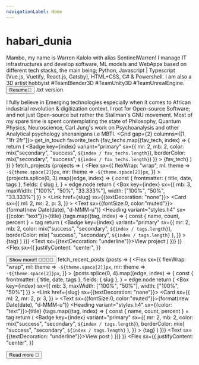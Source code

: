 ```yaml
---
navigationLabel: Home
---
```




# habari_dunia
<Message variant="success" mb={2}>
  <Text variant="styles.h4">Mambo, my name is Warren Kalolo with alias SentinelWarren!</Text>
  I manage IT infrastructures and develop software, ML models and WebApps based on different tech stacks, the main being; Python, Javascript | Typescript [Vue.js, Vuetify, React.js, Gatsby], HTML+CSS, C# & Powershell. I am also a 3D artist hobbyist #TeamBlender3D #TeamUnity3D #TeamUnrealEngine.
  <Divider/>
  <Button as="a" mr={2} href="documents/WarrenKalolo.pdf" variant="primary" role="button">Resume📄</Button>
  <Link href="documents/WarrenKalolo.txt" role="button">.txt version</Link>
</Message>

<Message variant="success" mb={2}>I fully believe in Emerging technologies especially when it comes to African industrial revolution & digitization context. I root for Open-source Software; and not just Open-source but rather the Stallman's GNU movement. Most of my spare time is spent contemplating the state of Philosophy, Quantum Physics, Neuroscience, Carl Jung's work on Psychoanalysis and other Analytical psychology shenanigans i.e MBTI.</Message>
<Divider/>
<Grid gap={2} columns={[1, "1fr 2fr"]}>
  <Box>
    <Heading variant="styles.h2">get_in_touch</Heading>
    <Socials/>
  </Box>
  <Box>
    <Heading variant="styles.h2">favorite_tech</Heading>
    {fav_techs.map((fav_tech, index) => {
        return (
          <Badge key={index} variant="primary"
            sx={{
              mr: 2,
              mb: 2,
              color: mix("secondary", "success", `${index / fav_techs.length}`),
              borderColor: mix("secondary", "success", `${index / fav_techs.length}`)
              }}
          >
            {fav_tech}
          </Badge>
        )
      })
    }
  </Box>
</Grid>
<Divider/>
<Heading variant="styles.h2">fetch_projects</Heading>
<SourceList filter="projects">
  {projects => (
    <Flex
      sx={{
        flexWrap: "wrap",
        ml: theme => `-${theme.space[2]}px`,
        mr: theme => `-${theme.space[2]}px`,
      }}
    >
      {projects.splice(0, 3).map((edge, index) => {
        const {
          frontmatter: { title, date, tags },
          fields: { slug },
        } = edge.node
        return (
          <Box
            key={index}
            sx={{ mb: 3, maxWidth: ["100%", "50%", "33.333%"], width: ["100%", "50%", "33.333%"] }}
          >
            <Link href={slug} sx={{textDecoration: "none"}}>
              <Card
                sx={{
                  ml: 2, 
                  mr: 2,
                  p: 3,
                }}
              > 
                <Text sx={{fontSize:0, color:"muted"}}>{format(new Date(date), "d-MMM-u")}</Text>
                <Heading variant="styles.h4" sx={{color: "text"}}>{title}</Heading>
                {tags.map((tag, index) => {
                  const { name, count, percent } = tag
                  return (
                    <Badge
                      key={index}
                      variant="primary"
                      sx={{
                        mr: 2,
                        mb: 2,
                        color: mix("success", "secondary", `${index / tags.length}`),
                        borderColor: mix(
                          "success",
                          "secondary",
                          `${index / tags.length}`
                        ),
                      }}
                    >
                      {tag}
                    </Badge>
                  )
                })}
                <Text sx={{textDecoration: "underline"}}>View project</Text>
              </Card>
            </Link>
          </Box>
        )
      })}
    </Flex>
  )}
</SourceList>
<Flex 
  sx={{
    justifyContent: "center",
  }}
>
  <Button as="a" mr={2} href="/projects" variant="primary" >Show more!! 👨‍💻👩‍💻</Button>
</Flex>
<Divider/>
<Heading variant="styles.h2">fetch_recent_posts</Heading>
<SourceList filter="posts">
  {posts => (
    <Flex
      sx={{
        flexWrap: "wrap",
        ml: theme => `-${theme.space[2]}px`,
        mr: theme => `-${theme.space[2]}px`,
      }}
    >
      {posts.splice(0, 4).map((edge, index) => {
        const {
          frontmatter: { title, date, tags },
          fields: { slug },
        } = edge.node
        return (
          <Box
            key={index}
            sx={{ mb: 3, maxWidth: ["100%", "50%"], width: ["100%", "50%"] }}
          >
            <Link href={slug} sx={{textDecoration: "none"}}>
              <Card
                sx={{
                  ml: 2, 
                  mr: 2,
                  p: 3,
                }}
              > 
                <Text sx={{fontSize:0, color:"muted"}}>{format(new Date(date), "d-MMM-u")}</Text>
                <Heading variant="styles.h4" sx={{color: "text"}}>{title}</Heading>
                {tags.map((tag, index) => {
                  const { name, count, percent } = tag
                  return (
                    <Badge
                      key={index}
                      variant="primary"
                      sx={{
                        mr: 2,
                        mb: 2,
                        color: mix("success", "secondary", `${index / tags.length}`),
                        borderColor: mix(
                          "success",
                          "secondary",
                          `${index / tags.length}`
                        ),
                      }}
                    >
                      {tag}
                    </Badge>
                  )
                })}
                <Text sx={{textDecoration: "underline"}}>View post</Text>
              </Card>
            </Link>
          </Box>
        )
      })}
    </Flex>
  )}
</SourceList>
<Flex 
  sx={{
    justifyContent: "center",
  }}
>
  <Button as="a" mr={2} href="/posts" variant="primary">Read more 📑</Button>
</Flex>
<Divider/>
<Footer/>
